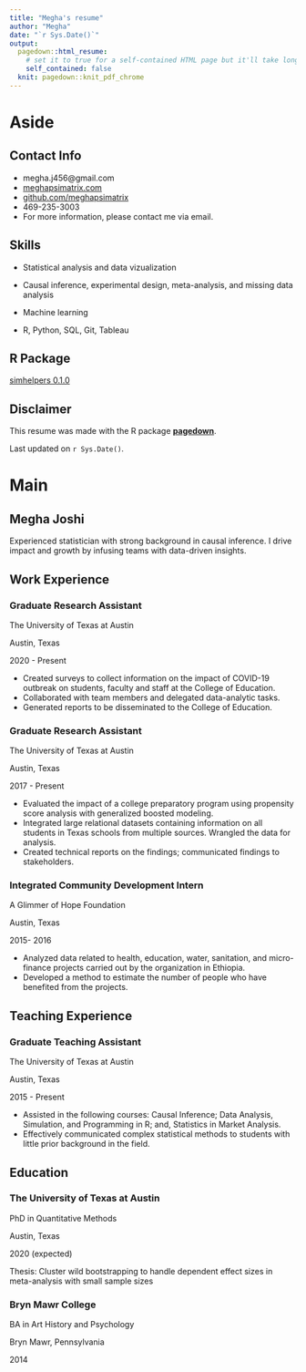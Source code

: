 ```yaml
---
title: "Megha's resume"
author: "Megha"
date: "`r Sys.Date()`"
output:
  pagedown::html_resume:
    # set it to true for a self-contained HTML page but it'll take longer to render
    self_contained: false
  knit: pagedown::knit_pdf_chrome
---
```


Aside
================================================================================




Contact Info {#contact}
--------------------------------------------------------------------------------

- <i class="fa fa-envelope"></i> megha.j456@gmail.com
- <i class="fa fa-globe"></i> [meghapsimatrix.com](https://meghapsimatrix.com/)
- <i class="fa fa-github"></i> [github.com/meghapsimatrix](https://github.com/meghapsimatrix)
- <i class="fa fa-phone"></i> 469-235-3003
- For more information, please contact me via email.


Skills {#skills}
--------------------------------------------------------------------------------

- Statistical analysis and data vizualization

- Causal inference, experimental design, meta-analysis, and missing data analysis

- Machine learning

- R, Python, SQL, Git, Tableau

R Package {#package}
--------------------------------------------------------------------------------

[simhelpers 0.1.0](https://meghapsimatrix.github.io/simhelpers/index.html)

Disclaimer {#disclaimer}
--------------------------------------------------------------------------------

This resume was made with the R package [**pagedown**](https://github.com/rstudio/pagedown).

Last updated on `r Sys.Date()`.



Main
================================================================================

Megha Joshi {#title}
--------------------------------------------------------------------------------

Experienced statistician with strong background in causal inference. I drive impact and growth by infusing teams with data-driven insights. 

Work Experience {data-icon=laptop}
--------------------------------------------------------------------------------

### Graduate Research Assistant

The University of Texas at Austin 

Austin, Texas

2020 - Present

- Created surveys to collect information on the impact of COVID-19 outbreak on students, faculty and staff at the College of Education. 
- Collaborated with team members and delegated data-analytic tasks.
- Generated reports to be disseminated to the College of Education.


### Graduate Research Assistant

The University of Texas at Austin 

Austin, Texas

2017 - Present

- Evaluated the impact of a college preparatory program using propensity score analysis with generalized boosted modeling. 
- Integrated large relational datasets containing information on all students in Texas schools from multiple sources. Wrangled the data for analysis.
- Created technical reports on the findings; communicated findings to stakeholders.


### Integrated Community Development Intern

A Glimmer of Hope Foundation

Austin, Texas

2015- 2016

- Analyzed data related to health, education, water, sanitation, and micro-finance projects carried out by the organization in Ethiopia.
- Developed a method to estimate the number of people who have benefited from the projects.
  


Teaching Experience {data-icon=chalkboard-teacher}
--------------------------------------------------------------------------------

### Graduate Teaching Assistant

The University of Texas at Austin

Austin, Texas

2015 - Present

- Assisted in the following courses: Causal Inference; Data Analysis, Simulation, and Programming in R; and, Statistics in Market Analysis. 
- Effectively communicated complex statistical methods to students with little prior background in the field. 


Education {data-icon=graduation-cap data-concise=true}
--------------------------------------------------------------------------------

### The University of Texas at Austin

PhD in Quantitative Methods

Austin, Texas

2020 (expected)

Thesis: Cluster wild bootstrapping to handle dependent effect sizes in meta-analysis with small sample sizes


### Bryn Mawr College

BA in Art History and Psychology

Bryn Mawr, Pennsylvania

2014

